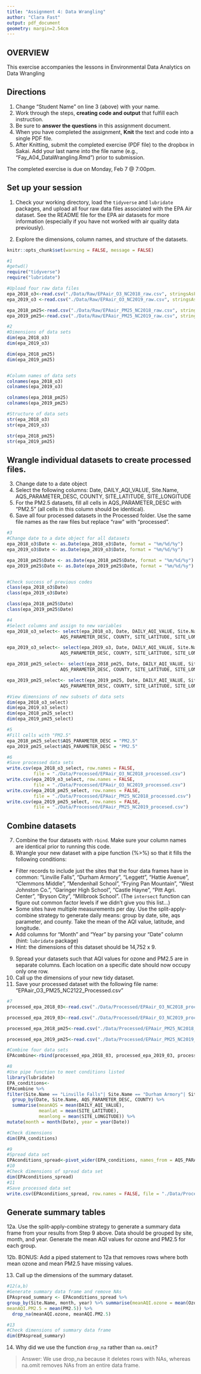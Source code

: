 ```yaml
---
title: "Assignment 4: Data Wrangling"
author: "Clara Fast"
output: pdf_document
geometry: margin=2.54cm
---
```


## OVERVIEW

This exercise accompanies the lessons in Environmental Data Analytics on Data Wrangling 

## Directions
1. Change "Student Name" on line 3 (above) with your name.
2. Work through the steps, **creating code and output** that fulfill each instruction.
3. Be sure to **answer the questions** in this assignment document.
4. When you have completed the assignment, **Knit** the text and code into a single PDF file.
5. After Knitting, submit the completed exercise (PDF file) to the dropbox in Sakai. Add your last name into the file name (e.g., "Fay_A04_DataWrangling.Rmd") prior to submission.

The completed exercise is due on Monday, Feb 7 @ 7:00pm.

## Set up your session 
1. Check your working directory, load the `tidyverse` and `lubridate` packages, and upload all four raw data files associated with the EPA Air dataset. See the README file for the EPA air datasets for more information (especially if you have not worked with air quality data previously). 

2. Explore the dimensions, column names, and structure of the datasets. 

```r
knitr::opts_chunk$set(warning = FALSE, message = FALSE) 
```


```r
#1
#getwd()
require("tidyverse")
require("lubridate")

#Upload four raw data files
epa_2018_o3<-read.csv("./Data/Raw/EPAair_O3_NC2018_raw.csv", stringsAsFactors = TRUE)
epa_2019_o3 <-read.csv("./Data/Raw/EPAair_O3_NC2019_raw.csv", stringsAsFactors = TRUE)

epa_2018_pm25<-read.csv("./Data/Raw/EPAair_PM25_NC2018_raw.csv", stringsAsFactors = TRUE)
epa_2019_pm25<-read.csv("./Data/Raw/EPAair_PM25_NC2019_raw.csv", stringsAsFactors = TRUE)

#2
#Dimensions of data sets
dim(epa_2018_o3)
dim(epa_2019_o3)

dim(epa_2018_pm25)
dim(epa_2019_pm25)


#Column names of data sets
colnames(epa_2018_o3)
colnames(epa_2019_o3)

colnames(epa_2018_pm25)
colnames(epa_2019_pm25)

#Structure of data sets
str(epa_2018_o3)
str(epa_2019_o3)

str(epa_2018_pm25)
str(epa_2019_pm25)
```

## Wrangle individual datasets to create processed files.
3. Change date to a date object
4. Select the following columns: Date, DAILY_AQI_VALUE, Site.Name, AQS_PARAMETER_DESC, COUNTY, SITE_LATITUDE, SITE_LONGITUDE
5. For the PM2.5 datasets, fill all cells in AQS_PARAMETER_DESC with "PM2.5" (all cells in this column should be identical).
6. Save all four processed datasets in the Processed folder. Use the same file names as the raw files but replace "raw" with "processed".

```r
#3
#Change date to a date object for all datasets
epa_2018_o3$Date <- as.Date(epa_2018_o3$Date, format = "%m/%d/%y")
epa_2019_o3$Date <- as.Date(epa_2019_o3$Date, format = "%m/%d/%y")

epa_2018_pm25$Date <- as.Date(epa_2018_pm25$Date, format = "%m/%d/%y")
epa_2019_pm25$Date <- as.Date(epa_2019_pm25$Date, format = "%m/%d/%y")


#Check success of previous codes 
class(epa_2018_o3$Date)
class(epa_2019_o3$Date)

class(epa_2018_pm25$Date)
class(epa_2019_pm25$Date)

#4
#Select columns and assign to new variables
epa_2018_o3_select<- select(epa_2018_o3, Date, DAILY_AQI_VALUE, Site.Name, 
                    AQS_PARAMETER_DESC, COUNTY, SITE_LATITUDE, SITE_LONGITUDE)

epa_2019_o3_select<- select(epa_2019_o3, Date, DAILY_AQI_VALUE, Site.Name, 
                    AQS_PARAMETER_DESC, COUNTY, SITE_LATITUDE, SITE_LONGITUDE)

epa_2018_pm25_select<- select(epa_2018_pm25, Date, DAILY_AQI_VALUE, Site.Name,
                    AQS_PARAMETER_DESC, COUNTY, SITE_LATITUDE, SITE_LONGITUDE)

epa_2019_pm25_select<- select(epa_2019_pm25, Date, DAILY_AQI_VALUE, Site.Name,
                    AQS_PARAMETER_DESC, COUNTY, SITE_LATITUDE, SITE_LONGITUDE)

#View dimensions of new subsets of data sets
dim(epa_2018_o3_select)
dim(epa_2019_o3_select)
dim(epa_2018_pm25_select)
dim(epa_2019_pm25_select)

#5 
#Fill cells with "PM2.5"
epa_2018_pm25_select$AQS_PARAMETER_DESC = "PM2.5" 
epa_2019_pm25_select$AQS_PARAMETER_DESC = "PM2.5" 

#6
#Save processed data sets 
write.csv(epa_2018_o3_select, row.names = FALSE, 
          file = "./Data/Processed/EPAair_O3_NC2018_processed.csv")
write.csv(epa_2019_o3_select, row.names = FALSE, 
          file = "./Data/Processed/EPAair_O3_NC2019_processed.csv")
write.csv(epa_2018_pm25_select, row.names = FALSE, 
          file = "./Data/Processed/EPAair_PM25_NC2018_processed.csv")
write.csv(epa_2019_pm25_select, row.names = FALSE, 
          file = "./Data/Processed/EPAair_PM25_NC2019_procesed.csv")
```


## Combine datasets
7. Combine the four datasets with `rbind`. Make sure your column names are identical prior to running this code. 
8. Wrangle your new dataset with a pipe function (%>%) so that it fills the following conditions: 

* Filter records to include just the sites that the four data frames have in common: "Linville Falls", "Durham Armory", "Leggett", "Hattie Avenue", "Clemmons Middle", "Mendenhall School", "Frying Pan Mountain", "West Johnston Co.", "Garinger High School", "Castle Hayne", "Pitt Agri. Center", "Bryson City", "Millbrook School". (The `intersect` function can figure out common factor levels if we didn't give you this list...)
* Some sites have multiple measurements per day. Use the split-apply-combine strategy to generate daily means: group by date, site, aqs parameter, and county. Take the mean of the AQI value, latitude, and longitude.
* Add columns for "Month" and "Year" by parsing your "Date" column (hint: `lubridate` package)
* Hint: the dimensions of this dataset should be 14,752 x 9.

9. Spread your datasets such that AQI values for ozone and PM2.5 are in separate columns. Each location on a specific date should now occupy only one row.
10. Call up the dimensions of your new tidy dataset.
11. Save your processed dataset with the following file name: "EPAair_O3_PM25_NC2122_Processed.csv"

```r
#7
processed_epa_2018_03<-read.csv("./Data/Processed/EPAair_O3_NC2018_processed.csv", stringsAsFactors = TRUE)

processed_epa_2019_03<-read.csv("./Data/Processed/EPAair_O3_NC2019_processed.csv", stringsAsFactors = TRUE)

processed_epa_2018_pm25<-read.csv("./Data/Processed/EPAair_PM25_NC2018_processed.csv", stringsAsFactors = TRUE)

processed_epa_2019_pm25<-read.csv("./Data/Processed/EPAair_PM25_NC2019_procesed.csv", stringsAsFactors = TRUE)

#Combine four data sets 
EPAcombine<-rbind(processed_epa_2018_03, processed_epa_2019_03, processed_epa_2018_pm25, processed_epa_2019_pm25)

#8
#Use pipe function to meet conditions listed 
library(lubridate)
EPA_conditions<-
EPAcombine %>%
filter(Site.Name == "Linville Falls"| Site.Name == "Durham Armory"| Site.Name == "Leggett"| Site.Name == "Hattie Avenue"| Site.Name == "Clemmons Middle"| Site.Name == "Mendenhall School"| Site.Name == "Frying Pan Mountain"| Site.Name == "West Johnston Co."| Site.Name == "Garinger High School"| Site.Name == "Castle Hayne"| Site.Name == "Pitt Agri. Center"| Site.Name == "Bryson City"| Site.Name == "Millbrook School") %>% 
  group_by(Date, Site.Name, AQS_PARAMETER_DESC, COUNTY) %>% 
  summarise(meanAQS = mean(DAILY_AQI_VALUE), 
            meanlat = mean(SITE_LATITUDE), 
            meanlong = mean(SITE_LONGITUDE)) %>%
mutate(month = month(Date), year = year(Date))

#Check dimensions
dim(EPA_conditions)

#9
#Spread data set 
EPAconditions_spread<-pivot_wider(EPA_conditions, names_from = AQS_PARAMETER_DESC, values_from = meanAQS)
#10
#Check dimensions of spread data set
dim(EPAconditions_spread)
#11
#Save processed data set
write.csv(EPAconditions_spread, row.names = FALSE, file = "./Data/Processed/EPAair_O3_PM25_NC2122_Processed.csv")
```


## Generate summary tables
12a. Use the split-apply-combine strategy to generate a summary data frame from your results from Step 9 above. Data should be grouped by site, month, and year. Generate the mean AQI values for ozone and PM2.5 for each group. 

12b. BONUS: Add a piped statement to 12a that removes rows where both mean ozone and mean PM2.5 have missing values. 

13. Call up the dimensions of the summary dataset.


```r
#12(a,b)
#Generate summary data frame and remove NAs
EPAspread_summary <- EPAconditions_spread %>%
group_by(Site.Name, month, year) %>% summarise(meanAQI.ozone = mean(Ozone),
meanAQI.PM2.5 = mean(PM2.5)) %>% 
  drop_na(meanAQI.ozone, meanAQI.PM2.5)

#13
#Check dimensions of summary data frame 
dim(EPAspread_summary)
```

14. Why did we use the function `drop_na` rather than `na.omit`?

> Answer: We use drop_na because it deletes rows with NAs, whereas na.omit removes NAs from an entire data frame. 
